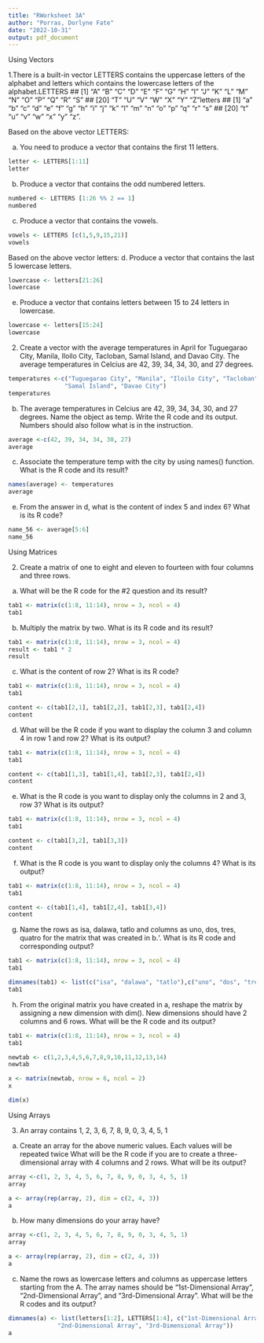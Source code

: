```yaml
---
title: "RWorksheet 3A"
author: "Porras, Dorlyne Fate"
date: "2022-10-31"
output: pdf_document
---
```


Using Vectors

1.There is a built-in vector LETTERS contains the uppercase letters of the alphabet
and letters which contains the lowercase letters of the alphabet.LETTERS ## [1] "A" "B" "C" "D" "E" "F" "G" "H" "I" "J" "K" "L" "M" "N" "O" "P" "Q" "R" "S" ## [20] "T" "U" "V" "W" "X" "Y" "Z"letters ## [1] "a" "b" "c" "d" "e" "f" "g" "h" "i" "j" "k" "l" "m" "n" "o" "p" "q" "r" "s" ## [20] "t" "u" "v" "w" "x" "y" "z".

Based on the above vector LETTERS:

a. You need to produce a vector that contains the first 11 letters.

```r
letter <- LETTERS[1:11]
letter
```

b. Produce a vector that contains the odd numbered letters.

```r
numbered <- LETTERS [1:26 %% 2 == 1]
numbered
```

c. Produce a vector that contains the vowels.

```r
vowels <- LETTERS [c(1,5,9,15,21)]
vowels
```

Based on the above vector letters:
d. Produce a vector that contains the last 5 lowercase letters.

```r
lowercase <- letters[21:26]
lowercase
```

e. Produce a vector that contains letters between 15 to 24 letters in lowercase.

```r
lowercase <- letters[15:24]
lowercase
```

2. Create a vector with the average temperatures in April for Tuguegarao City, Manila,
Iloilo City, Tacloban, Samal Island, and Davao City. The average temperatures in
Celcius are 42, 39, 34, 34, 30, and 27 degrees.

```r
temperatures <-c("Tuguegarao City", "Manila", "Iloilo City", "Tacloban", 
                "Samal Island", "Davao City")
temperatures
```

b. The average temperatures in Celcius are 42, 39, 34, 34, 30, and 27 degrees.
Name the object as temp. Write the R code and its output. Numbers should also follow what
is in the instruction.

```r
average <-c(42, 39, 34, 34, 30, 27)
average
```

c. Associate the temperature temp with the city by using names() function. What is
the R code and its result?

```r
names(average) <- temperatures
average
```

e. From the answer in d, what is the content of index 5 and index 6? What is its R code?

```r
name_56 <- average[5:6]
name_56
```


Using Matrices

2. Create a matrix of one to eight and eleven to fourteen with four columns and three
rows.

a. What will be the R code for the #2 question and its result?

```r
tab1 <- matrix(c(1:8, 11:14), nrow = 3, ncol = 4)
tab1
```

b. Multiply the matrix by two. What is its R code and its result?

```r
tab1 <- matrix(c(1:8, 11:14), nrow = 3, ncol = 4)
result <- tab1 * 2
result
```

c. What is the content of row 2? What is its R code?

```r
tab1 <- matrix(c(1:8, 11:14), nrow = 3, ncol = 4)
tab1
```

```r
content <- c(tab1[2,1], tab1[2,2], tab1[2,3], tab1[2,4])
content
```


d. What will be the R code if you want to display the column 3 and column 4 in row 1
and row 2? What is its output?

```r
tab1 <- matrix(c(1:8, 11:14), nrow = 3, ncol = 4)
tab1
```

```r
content <- c(tab1[1,3], tab1[1,4], tab1[2,3], tab1[2,4])
content
```

e. What is the R code is you want to display only the columns in 2 and 3, row 3? What
is its output?

```r
tab1 <- matrix(c(1:8, 11:14), nrow = 3, ncol = 4)
tab1
```

```r
content <- c(tab1[3,2], tab1[3,3])
content
```

f. What is the R code is you want to display only the columns 4? What is its output?

```r
tab1 <- matrix(c(1:8, 11:14), nrow = 3, ncol = 4)
tab1
```

```r
content <- c(tab1[1,4], tab1[2,4], tab1[3,4])
content
```

g. Name the rows as isa, dalawa, tatlo and columns as uno, dos, tres, quatro
for the matrix that was created in b.‘. What is its R code and corresponding output?

```r
tab1 <- matrix(c(1:8, 11:14), nrow = 3, ncol = 4)
tab1
```

```r
dimnames(tab1) <- list(c("isa", "dalawa", "tatlo"),c("uno", "dos", "tres", "quatro"))
tab1
```

h. From the original matrix you have created in a, reshape the matrix by assigning a
new dimension with dim(). New dimensions should have 2 columns and 6 rows. What will
be the R code and its output?

```r
tab1 <- matrix(c(1:8, 11:14), nrow = 3, ncol = 4)
tab1
```

```r
newtab <- c(1,2,3,4,5,6,7,8,9,10,11,12,13,14)
newtab
```

```r
x <- matrix(newtab, nrow = 6, ncol = 2)
x
```

```r
dim(x)
```

Using Arrays

3. An array contains 1, 2, 3, 6, 7, 8, 9, 0, 3, 4, 5, 1

a. Create an array for the above numeric values. Each values will be repeated twice
What will be the R code if you are to create a three-dimensional array with 4 columns 
and 2 rows. What will be its output?

```r
array <-c(1, 2, 3, 4, 5, 6, 7, 8, 9, 0, 3, 4, 5, 1)
array
```

```r
a <- array(rep(array, 2), dim = c(2, 4, 3))
a
```

b. How many dimensions do your array have?


```r
array <-c(1, 2, 3, 4, 5, 6, 7, 8, 9, 0, 3, 4, 5, 1)
array
```

```r
a <- array(rep(array, 2), dim = c(2, 4, 3))
a
```

c. Name the rows as lowercase letters and columns as uppercase letters starting from
the A. The array names should be “1st-Dimensional Array”, “2nd-Dimensional Array”, and
“3rd-Dimensional Array”. What will be the R codes and its output?

```r
dimnames(a) <- list(letters[1:2], LETTERS[1:4], c("1st-Dimensional Array", 
              "2nd-Dimensional Array", "3rd-Dimensional Array"))
a
```